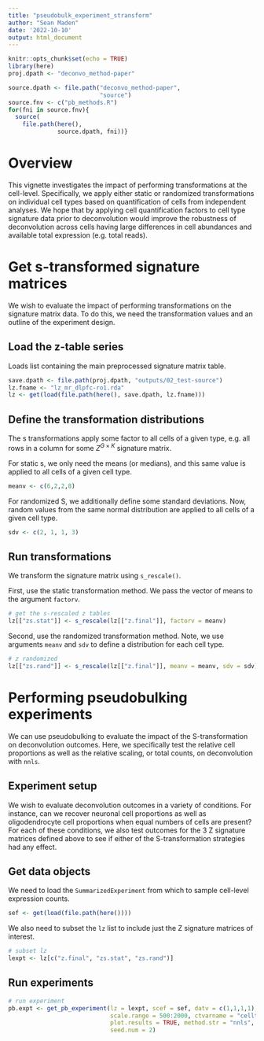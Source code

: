 ```yaml
---
title: "pseudobulk_experiment_stransform"
author: "Sean Maden"
date: '2022-10-10'
output: html_document
---
```


```r
knitr::opts_chunk$set(echo = TRUE)
library(here)
proj.dpath <- "deconvo_method-paper"
```

```r
source.dpath <- file.path("deconvo_method-paper", 
                          "source")
source.fnv <- c("pb_methods.R")
for(fni in source.fnv){
  source(
    file.path(here(), 
              source.dpath, fni))}
```

# Overview

This vignette investigates the impact of performing transformations at the cell-level.
Specifically, we apply either static or randomized transformations on individual
cell types based on quantification of cells from independent analyses. We hope that
by applying cell quantification factors to cell type signature data prior to 
deconvolution would improve the robustness of deconvolution across cells having
large differences in cell abundances and available total expression (e.g. total reads).

# Get s-transformed signature matrices

We wish to evaluate the impact of performing transformations on the signature matrix data.
To do this, we need the transformation values and an outline of the experiment design.

## Load the z-table series

Loads list containing the main preprocessed signature matrix table.

```r
save.dpath <- file.path(proj.dpath, "outputs/02_test-source")
lz.fname <- "lz_mr_dlpfc-ro1.rda"
lz <- get(load(file.path(here(), save.dpath, lz.fname)))
```

## Define the transformation distributions

The s transformations apply some factor to all cells of a given type, e.g. all
rows in a column for some $Z^{G\times K}$ signature matrix.

For static s, we only need the means (or medians), and this same value is applied
to all cells of a given cell type.

```r
meanv <- c(6,2,2,8)
```

For randomized S, we additionally define some standard deviations. Now, random 
values from the same normal distribution are applied to all cells of a given
cell type.

```r
sdv <- c(2, 1, 1, 3)
```

## Run transformations

We transform the signature matrix using `s_rescale()`.

First, use the static transformation method. We pass the vector of means to the
argument `factorv`.
```r
# get the s-rescaled z tables
lz[["zs.stat"]] <- s_rescale(lz[["z.final"]], factorv = meanv)
```

Second, use the randomized transformation method. Note, we use arguments `meanv`
and `sdv` to define a distribution for each cell type.
```r
# z randomized
lz[["zs.rand"]] <- s_rescale(lz[["z.final"]], meanv = meanv, sdv = sdv)
```

# Performing pseudobulking experiments

We can use pseudobulking to evaluate the impact of the S-transformation on 
deconvolution outcomes. Here, we specifically test the relative cell proportions
as well as the relative scaling, or total counts, on deconvolution with `nnls`.

## Experiment setup

We wish to evaluate deconvolution outcomes in a variety of conditions. For instance,
can we recover neuronal cell proportions as well as oligodendrocyte cell proportions
when equal numbers of cells are present? For each of these conditions, we also
test outcomes for the 3 Z signature matrices defined above to see if either of
the S-transformation strategies had any effect. 

## Get data objects

We need to load the `SummarizedExperiment` from which to sample cell-level 
expression counts.

```r
sef <- get(load(file.path(here())))
```

We also need to subset the `lz` list to include just the Z signature matrices of
interest.

```r
# subset lz
lexpt <- lz[c("z.final", "zs.stat", "zs.rand")]
```

## Run experiments

```r
# run experiment
pb.expt <- get_pb_experiment(lz = lexpt, scef = sef, datv = c(1,1,1,1), nj = NA,
                             scale.range = 500:2000, ctvarname = "celltypes",
                             plot.results = TRUE, method.str = "nnls", 
                             seed.num = 2)
```

